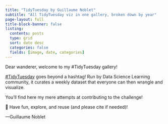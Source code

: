 ```yaml
---
title: "TidyTuesday by Guillaume Noblet"
subtitle: "All TidyTuesday viz in one gallery, broken down by year"
page-layout: full
title-block-banner: false
listing:
  contents: posts
  type: grid
  sort: date desc
  categories: false
  fields: [image, date, categories]
---
```


Dear wanderer, welcome to my #TidyTuesday gallery!

[#TidyTuesday](https://github.com/rfordatascience/tidytuesday) goes beyond a hashtag! Run by Data Science Learning community, it curates a weekly dataset that everyone can then wrangle and visualize.

You'll find here my mere attempts at contributing to the challenge!

🍂 Have fun, explore, and reuse (and please cite if needed)!


---Guillaume Noblet

<br>